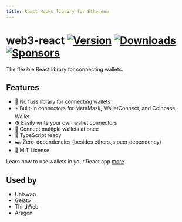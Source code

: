 ```yaml
---
title: React Hooks library for Ethereum
---
```




# web3-react [![Version](https://img.shields.io/npm/v/@web3-react/core)](https://www.npmjs.com/package/@web3-react/core) [![Downloads](https://img.shields.io/npm/dm/@web3-react/core)](https://www.npmjs.com/package/@web3-react/core) [![Sponsors](https://img.shields.io/github/sponsors/NoahZinsmeister)](https://github.com/sponsors/NoahZinsmeister)

The flexible React library for connecting wallets.

## Features

- 🤌 No fuss library for connecting wallets
- ⚡️ Built-in connectors for MetaMask, WalletConnect, and Coinbase Wallet
- ⚙️ Easily write your own wallet connectors
- 🤝 Connect multiple wallets at once
- 💼 TypeScript ready
- 🏎 Zero-dependencies (besides ethers.js peer dependency)
- 📖 MIT License

Learn how to use wallets in your React app [more](/getting-started).

## Used by

- Uniswap
- Gelato
- ThirdWeb
- Aragon